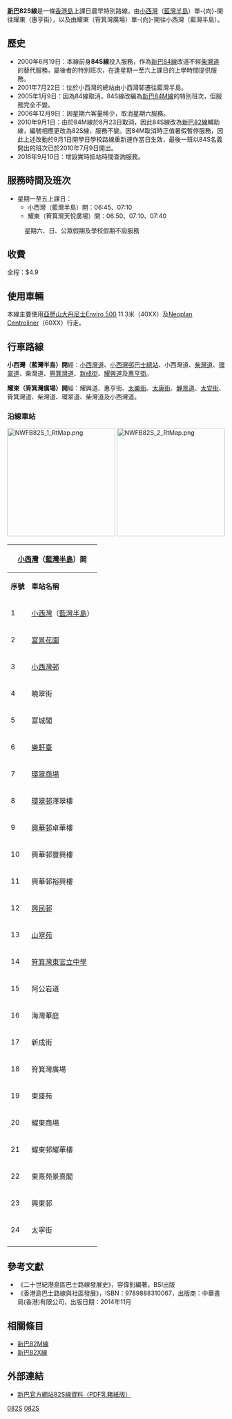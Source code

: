 {{公共汽車路線資訊
|路線名稱             = 新巴82S線
|外文名稱             = NWFB Route 82S
|代表圖像             = 
|經營者               = 新巴
|所屬車廠             = [[新巴創富道車廠|創富道車廠]]<br>
|路線用車             = [[Enviro500|Enviro500]] 11.3米/12米 (4000-4039,5500-5582)<BR>[[Enviro500_MMC|Enviro500 MMC]] (4040-4091,5583-5839,6100-6209) 11.3米/12米/12.8米<BR>[[Enviro_400|Enviro 400]] (3800-3859) 10.4米<BR>[[猛獅A95|猛獅A95]] (6090) 12.8米<BR>
|起點站               = [[小西灣|小西灣]]（[[藍灣半島|藍灣半島]]）
|途經地點             = [[柴灣|柴灣]]、[[筲箕灣|筲箕灣]]、[[耀東邨|耀東邨]]、[[興東邨|興東邨]]
|終點站               = [[耀東邨|耀東]]（惠亨街）
|全程行駛里程         = 小西灣開：7.5公里<br/>耀東開：7.8公里
|全程行車時間         = 30分鐘
|服務時間             = 
|起點站服務時間       = 星期一至五上課日：06:45、07:10
|終點站服務時間       = 星期一至五上課日：06:50、07:10、07:40
|班次頻率             = 固定班次
|全程收費             = $4.9
|分段收費站點         = 無
|去程分段收費站點     = 
|回程分段收費站點     = 
|服務時間以外替代路線 = 日間：[[新巴82線|82]]轉乘[[城巴77線|77]]／[[城巴99線|99]]或直接乘坐[[過海隧道巴士606線|過海隧道巴士606線]]<br>通宵：[[新巴N8線|N8]]、[[城巴N8X線|N8X]]
|主要競爭交通         = [[港鐵|港鐵]][[港島綫|港島綫]]<br>[[香港島專線小巴65線|香港島專線小巴65線]]
}}

'''[[新巴|新巴]]82S線'''是一條[[香港島|香港島]]上課日晨早特別路線，由[[小西灣|小西灣]]（[[藍灣半島|藍灣半島]]）單-{向}-開往耀東（惠亨街），以及由耀東（筲箕灣廣場）單-{向}-開往小西灣（藍灣半島）。

==歷史==
*2000年6月19日：本線前身'''84S線'''投入服務，作為[[新巴84線|新巴84線]]改道不經[[柴灣道|柴灣道]]的替代服務，屬後者的特別班次，在逢星期一至六上課日的上學時間提供服務。
*2001年7月22日：位於小西灣的總站由小西灣邨遷往藍灣半島。
*2005年1月9日：因為84線取消，84S線改編為[[新巴84M線|新巴84M線]]的特別班次，但服務完全不變。
*2006年12月9日：因星期六客量稀少，取消星期六服務。
*2010年9月1日：由於84M線於8月23日取消，因此84S線改為[[新巴82線|新巴82線]]輔助線，編號相應更改為82S線，服務不變。因84M取消時正值暑假暫停服務，因此上述改動於9月1日開學日學校路線重新運作當日生效，最後一班以84S名義開出的班次已於2010年7月9日開出。
*2018年9月10日：增設實時抵站時間查詢服務。

==服務時間及班次==
*星期一至五上課日：
**小西灣（藍灣半島）開：06:45、07:10
**耀東（筲箕灣天悅廣場）開：06:50、07:10、07:40
:星期六、日、公眾假期及學校假期不設服務

==收費==
全程：$4.9
{{fare-remarks|NWFB|fcs=Y}}

==使用車輛==
本線主要使用[[亞歷山大丹尼士Enviro_500|亞歷山大丹尼士Enviro 500]] 11.3米（40XX）及[[Neoplan_Centroliner|Neoplan Centroliner]]（60XX）行走。

==行車路線==
'''小西灣（藍灣半島）開'''經：[[小西灣道|小西灣道]]、[[小西灣邨巴士總站|小西灣邨巴士總站]]、小西灣道、[[柴灣道|柴灣道]]、[[環翠道|環翠道]]、柴灣道、[[筲箕灣道|筲箕灣道]]、[[新成街|新成街]]、[[耀興道|耀興道]]及[[惠亨街|惠亨街]]。 

'''耀東（筲箕灣廣場）開'''經：耀興道、惠亨街、[[太樂街|太樂街]]、[[太康街|太康街]]、[[鯉景道|鯉景道]]、[[太安街|太安街]]、筲箕灣道、柴灣道、環翠道、柴灣道及小西灣道。

===沿線車站===
[[File:NWFB82S_1_RtMap.png|250px]]
[[File:NWFB82S_2_RtMap.png|250px]]
{|class="wikitable" style="text-align: center"
!colspan=3|[[小西灣|小西灣]]（[[藍灣半島|藍灣半島]]）開!!colspan=3|[[耀東邨|耀東]]（筲箕灣廣場）開
|-
!'''序號'''!!'''車站名稱'''!!'''位置'''!!'''車站'''!!'''車站名稱'''!!'''位置'''
|-
|1||[[小西灣|小西灣]]（[[藍灣半島|藍灣半島]]）||[[小西灣（藍灣半島）公共運輸交匯處|小西灣（藍灣半島）公共運輸交匯處]]||1||筲箕灣廣場||rowspan=6|耀興道
|-
|2||[[富景花園|富景花園]]||[[小西灣道|小西灣道]]||2||[[東盛苑|東盛苑]]
|-
|3||[[小西灣邨|小西灣邨]]||[[小西灣邨巴士總站|小西灣邨巴士總站]]||3||[[耀東邨及興東邨#商場|耀東商場]]
|-
|4||曉翠街||小西灣道||4||[[耀東邨|耀東邨]]耀華樓
|-
|5||富城閣||rowspan=3|[[柴灣道|柴灣道]]||5||[[東熹苑|東熹苑]]景熹閣
|-
|6||[[樂軒臺|樂軒臺]]||6||[[興東邨|興東邨]]
|-
|7||[[環翠商場|環翠商場]]||7||太寧街||惠亨街
|-
|8||[[環翠邨|環翠邨]]澤翠樓||rowspan=3|環翠道||8||太康樓||[[太康街|太康街]]
|-
|9||[[興華邨|興華邨]]卓華樓||9||[[鯉景灣|鯉景灣]]||[[鯉景道|鯉景道]]
|-
|10||興華邨豐興樓||10||[[港島民生書院|港島民生書院]]||[[太安街|太安街]]
|-
|11||興華邨裕興樓||rowspan=5|柴灣道||11||海晏街||rowspan=3|[[筲箕灣道|筲箕灣道]]
|-
|12||[[興民邨|興民邨]]||12||[[愛秩序灣道|愛秩序灣道]]
|-
|13||[[山翠苑|山翠苑]]||13||南安里
|-
|14||[[筲箕灣東官立中學|筲箕灣東官立中學]]||14||[[阿公岩道|阿公岩道]]||rowspan=5|柴灣道
|-
|15||阿公岩道||15||[[鯉魚門公園|鯉魚門公園]]
|-
|16||海灣華庭||rowspan=2|筲箕灣道||16||[[大潭道|大潭道]]
|-
|17||新成街||17||[[東區醫院|東區醫院]]
|-
|18||筲箕灣廣場||rowspan=6|耀興道||18||高威閣
|-
|19||東盛苑||19||興華邨興翠樓||rowspan=3|環翠道
|-
|20||耀東商場||20||興華邨卓華樓
|-
|21||耀東邨耀華樓||21||[[青年廣場|青年廣場]]
|-
|22||東熹苑景熹閣||22||[[宏德居|宏德居]]||rowspan=3|柴灣道
|-
|23||興東邨||23||[[漁灣邨|漁灣邨]]
|-
|24||太寧街||惠亨街||24||常安街
|-
|colspan=3 rowspan=4| ||25||[[富欣花園|富欣花園]]||rowspan=3|小西灣道
|-
|26||富怡道
|-
|27||富景花園
|-
|28||小西灣（藍灣半島）||小西灣（藍灣半島）公共運輸交匯處
|}

==參考文獻==
{{references}}
*《二十世紀港島區巴士路線發展史》，容偉釗編著，BSI出版
*《香港島巴士路線與社區發展》，ISBN：9789888310067，出版商：中華書局(香港)有限公司，出版日期：2014年11月

==相關條目==
*[[新巴82M線|新巴82M線]]
*[[新巴82X線|新巴82X線]]

==外部連結==
*[https://www.nwstbus.com.hk/en/uploadedFiles/cust_notice/RI-NWFB-82-82S-M.pdf 新巴官方網站82S線資料（PDF乳豬紙版）] {{Wayback|url=https://www.nwstbus.com.hk/en/uploadedFiles/cust_notice/RI-NWFB-82-82S-M.pdf |date=20201024194708 }}

{{香港東區巴士路線列表}}
[[Category:城巴及新世界第一巴士路線|082S]]
[[Category:香港東區巴士路線|082S]]